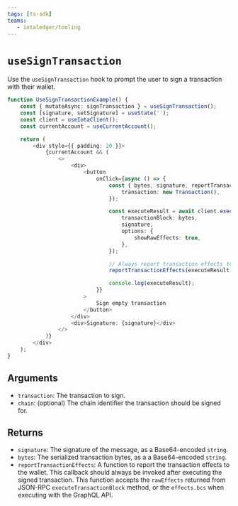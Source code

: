 ```yaml
---
tags: [ts-sdk]
teams:
   - iotaledger/tooling
---
```

# `useSignTransaction`

Use the `useSignTransaction` hook to prompt the user to sign a transaction with their wallet.

```ts live
function UseSignTransactionExample() {
    const { mutateAsync: signTransaction } = useSignTransaction();
    const [signature, setSignature] = useState('');
    const client = useIotaClient();
    const currentAccount = useCurrentAccount();

    return (
        <div style={{ padding: 20 }}>
            {currentAccount && (
                <>
                    <div>
                        <button
                            onClick={async () => {
                                const { bytes, signature, reportTransactionEffects } = await signTransaction({
                                    transaction: new Transaction(),
                                });

                                const executeResult = await client.executeTransactionBlock({
                                    transactionBlock: bytes,
                                    signature,
                                    options: {
                                        showRawEffects: true,
                                    },
                                });

                                // Always report transaction effects to the wallet after execution
                                reportTransactionEffects(executeResult.rawEffects!);

                                console.log(executeResult);
                            }}
                        >
                            Sign empty transaction
                        </button>
                    </div>
                    <div>Signature: {signature}</div>
                </>
            )}
        </div>
    );
}
```

## Arguments

- `transaction`: The transaction to sign.
- `chain`: (optional) The chain identifier the transaction should be signed for.

## Returns

- `signature`: The signature of the message, as a Base64-encoded `string`.
- `bytes`: The serialized transaction bytes, as a a Base64-encoded `string`.
- `reportTransactionEffects`: A function to report the transaction effects to the wallet. This
  callback should always be invoked after executing the signed transaction. This function accepts
  the `rawEffects` returned from JSON-RPC `executeTransactionBlock` method, or the `effects.bcs`
  when executing with the GraphQL API.
